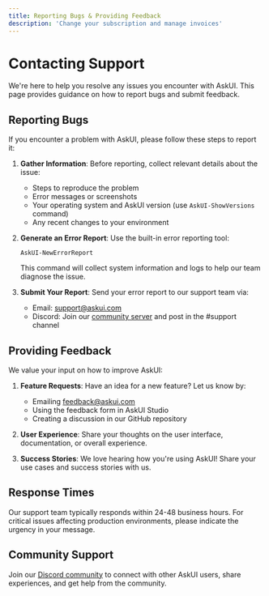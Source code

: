 ```yaml
---
title: Reporting Bugs & Providing Feedback
description: 'Change your subscription and manage invoices'
---
```

# Contacting Support

We're here to help you resolve any issues you encounter with AskUI. This page provides guidance on how to report bugs and submit feedback.

## Reporting Bugs

If you encounter a problem with AskUI, please follow these steps to report it:

1. **Gather Information**: Before reporting, collect relevant details about the issue:
   - Steps to reproduce the problem
   - Error messages or screenshots
   - Your operating system and AskUI version (use `AskUI-ShowVersions` command)
   - Any recent changes to your environment

2. **Generate an Error Report**: Use the built-in error reporting tool:
   ```
   AskUI-NewErrorReport
   ```
   This command will collect system information and logs to help our team diagnose the issue.

3. **Submit Your Report**: Send your error report to our support team via:
   - Email: [support@askui.com](mailto:support@askui.com)
   - Discord: Join our [community server](https://discord.gg/Gu35zMGxbx) and post in the #support channel

## Providing Feedback

We value your input on how to improve AskUI:

1. **Feature Requests**: Have an idea for a new feature? Let us know by:
   - Emailing [feedback@askui.com](mailto:feedback@askui.com)
   - Using the feedback form in AskUI Studio
   - Creating a discussion in our GitHub repository

2. **User Experience**: Share your thoughts on the user interface, documentation, or overall experience.

3. **Success Stories**: We love hearing how you're using AskUI! Share your use cases and success stories with us.

## Response Times

Our support team typically responds within 24-48 business hours. For critical issues affecting production environments, please indicate the urgency in your message.

## Community Support

Join our [Discord community](https://discord.gg/Gu35zMGxbx) to connect with other AskUI users, share experiences, and get help from the community.